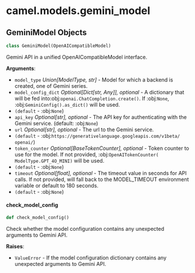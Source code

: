 <a id="camel.models.gemini_model"></a>

# camel.models.gemini\_model

<a id="camel.models.gemini_model.GeminiModel"></a>

## GeminiModel Objects

```python
class GeminiModel(OpenAICompatibleModel)
```

Gemini API in a unified OpenAICompatibleModel interface.

**Arguments**:

- `model_type` _Union[ModelType, str]_ - Model for which a backend is
  created, one of Gemini series.
- `model_config_dict` _Optional[Dict[str, Any]], optional_ - A dictionary
  that will be fed into:obj:`openai.ChatCompletion.create()`. If
  :obj:`None`, :obj:`GeminiConfig().as_dict()` will be used.
- `(default` - :obj:`None`)
- `api_key` _Optional[str], optional_ - The API key for authenticating with
  the Gemini service. (default: :obj:`None`)
- `url` _Optional[str], optional_ - The url to the Gemini service.
- `(default` - :obj:`https://generativelanguage.googleapis.com/v1beta/
  openai/`)
- `token_counter` _Optional[BaseTokenCounter], optional_ - Token counter to
  use for the model. If not provided, :obj:`OpenAITokenCounter(
  ModelType.GPT_4O_MINI)` will be used.
- `(default` - :obj:`None`)
- `timeout` _Optional[float], optional_ - The timeout value in seconds for
  API calls. If not provided, will fall back to the MODEL_TIMEOUT
  environment variable or default to 180 seconds.
- `(default` - :obj:`None`)

<a id="camel.models.gemini_model.GeminiModel.check_model_config"></a>

#### check\_model\_config

```python
def check_model_config()
```

Check whether the model configuration contains any
unexpected arguments to Gemini API.

**Raises**:

- `ValueError` - If the model configuration dictionary contains any
  unexpected arguments to Gemini API.

